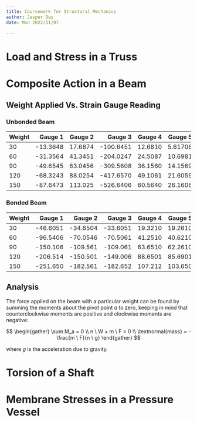 ```yaml
---
title: Coursework for Structural Mechanics
author: Jasper Day
date: Mon 2022/11/07

---
```


# Load and Stress in a Truss

# Composite Action in a Beam

## Weight Applied Vs. Strain Gauge Reading

### Unbonded Beam

| Weight | Gauge 1   | Gauge 2   | Gauge 3      | Gauge 4   | Gauge 5  | Gauge 6    |
|:-------|----------:|----------:|-------------:|----------:|---------:|-----------:|
| 30     | -13.3648  | 17.6874   | -100.6451    | 12.6810  | 5.61706  | 100.6510   |
| 60     | -31.3564  | 41.3451   | -204.0247    | 24.5087  | 10.6981  | 204.6510   |
| 90     | -49.6545  | 63.0456   | -309.5608    | 36.1560  | 14.1569  | 309.4564   |
| 120    | -68.3243  | 88.0254   | -417.6570    | 49.1061  | 21.6059  | 416.4505   |
| 150    | -87.6473  | 113.025   | -526.6406    | 60.5640  | 26.1606  | 525.2050   |

### Bonded Beam

| Weight | Gauge 1     | Gauge 2    | Gauge 3     | Gauge 4   | Gauge 5   | Gauge 6    |
|:-------|------------:|-----------:|------------:|----------:|----------:|-----------:|
| 30     | -46.6051    | -34.6504   | -33.6051    | 19.3210   | 19.2610   | 65.2601    |
| 60     | -96.5406    | -70.0546   | -70.5061    | 41.2510   | 40.6210   | 136.510    |
| 90     | -150.106    | -109.561   | -109.061    | 63.6510   | 62.2610   | 211.610    |
| 120    | -206.514    | -150.501   | -149.006    | 88.6501   | 85.6901   | 289.261    |
| 150    | -251.650    | -182.561   | -182.652    | 107.212   | 103.650   | 352.620    |

## Analysis

The force applied on the beam with a particular weight can be found by summing the moments about the pivot point $a$ to zero, keeping in mind that counterclockwise moments are positive and clockwise moments are negative:

$$
\begin{gather}
\sum M_a = 0 \\
n \ W + m \ F = 0 \\ 
\textnormal{mass} = - \frac{m \ F}{n \ g}
\end{gather}
$$

where $g$ is the acceleration due to gravity.

# Torsion of a Shaft

# Membrane Stresses in a Pressure Vessel